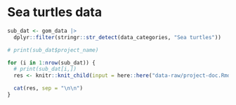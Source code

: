 
# Sea turtles data

```r
sub_dat <- gom_data |>
  dplyr::filter(stringr::str_detect(data_categories, "Sea turtles"))

# print(sub_dat$project_name)

for (i in 1:nrow(sub_dat)) {
  # print(sub_dat[i,])
  res <- knitr::knit_child(input = here::here("data-raw/project-doc.Rmd"), quiet = TRUE)

  cat(res, sep = "\n\n")
}
```
